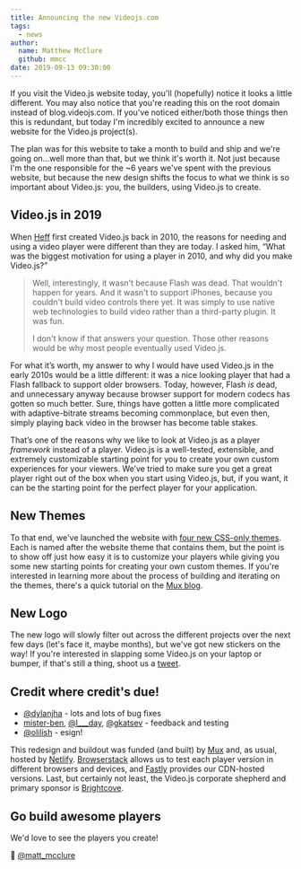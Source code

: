 ```yaml
---
title: Announcing the new Videojs.com
tags:
  - news
author:
  name: Matthew McClure
  github: mmcc
date: 2019-09-13 09:30:00
---
```



If you visit the Video.js website today, you'll (hopefully) notice it looks a little different. You may also notice that you're reading this on the root domain instead of blog.videojs.com. If you've noticed either/both those things then this is redundant, but today I'm incredibly excited to announce a new website for the Video.js project(s).

The plan was for this website to take a month to build and ship and we're going on...well more than that, but we think it's worth it. Not just because I'm the one responsible for the ~6 years we've spent with the previous website, but because the new design shifts the focus to what we think is so important about Video.js: you, the builders, using Video.js to create.

## Video.js in 2019

When [Heff](https://twitter.com/heff) first created Video.js back in 2010, the reasons for needing and using a video player were different than they are today. I asked him, “What was the biggest motivation for using a player in 2010, and why did you make Video.js?”

> Well, interestingly, it wasn't because Flash was dead. That wouldn't happen for years. And it wasn't to support iPhones, because you couldn't build video controls there yet. It was simply to use native web technologies to build video rather than a third-party plugin. It was fun.
>
> I don't know if that answers your question. Those other reasons would be why most people eventually used Video.js.

For what it’s worth, my answer to why I would have used Video.js in the early 2010s would be a little different: it was a nice looking player that had a Flash fallback to support older browsers. Today, however, Flash _is_ dead, and unnecessary anyway because browser support for modern codecs has gotten so much better. Sure, things have gotten a little more complicated with adaptive-bitrate streams becoming commonplace, but even then, simply playing back video in the browser has become table stakes.

That’s one of the reasons why we like to look at Video.js as a player _framework_ instead of a player. Video.js is a well-tested, extensible, and extremely customizable starting point for you to create your own custom experiences for your viewers. We’ve tried to make sure you get a great player right out of the box when you start using Video.js, but, if you want, it can be the starting point for the perfect player for your application.

## New Themes

<BlogImage
  alt="All four Video.js themes"
  filename="blog/announcing-the-new-videojs-com/collage.png"
/>

To that end, we've launched the website with [four new CSS-only themes](https://github.com/videojs/themes). Each is named after the website theme that contains them, but the point is to show off just how easy it is to customize your players while giving you some new starting points for creating your own custom themes. If you're interested in learning more about the process of building and iterating on the themes, there's a quick tutorial on the [Mux blog](https://mux.com).

## New Logo

<BlogImage alt="New Logo" filename="logo-black.svg" />

The new logo will slowly filter out across the different projects over the next few days (let's face it, maybe months), but we've got new stickers on the way! If you're interested in slapping some Video.js on your laptop or bumper, if that's still a thing, shoot us a [tweet](https://twitter.com/videojs).

## Credit where credit's due!

- [@dylanjha](https://twitter.com/dylanjha) - lots and lots of bug fixes
- [mister-ben](https://github.com/mister-ben), [@l\_\_\_day](https://twitter.com/l___day), [@gkatsev](https://twitter.com/gkatsev) - feedback and testing
- [@olilish](https://twitter.com/olilish) - esign!

This redesign and buildout was funded (and built) by [Mux](https://mux.com) and, as usual, hosted by [Netlify](https://netlify.com). [Browserstack](https://browserstack.com) allows us to test each player version in different browsers and devices, and [Fastly](https://fastly) provides our CDN-hosted versions. Last, but certainly not least, the Video.js corporate shepherd and primary sponsor is [Brightcove](https://brightcove.com).

## Go build awesome players

We'd love to see the players you create!

💝 [@matt_mcclure](https://twitter.com/matt_mcclure)
